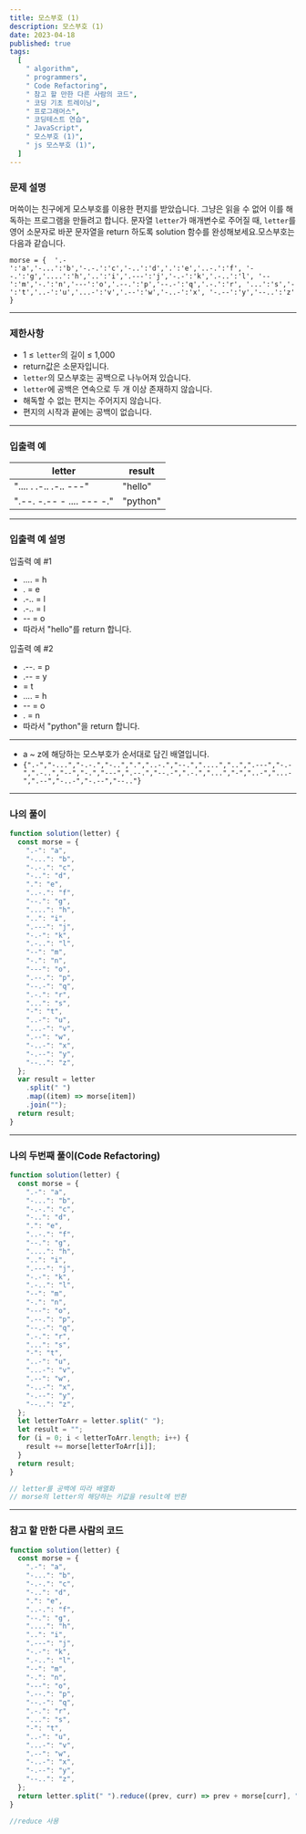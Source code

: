 ```yaml
---
title: 모스부호 (1)
description: 모스부호 (1)
date: 2023-04-18
published: true
tags:
  [
    " algorithm",
    " programmers",
    " Code Refactoring",
    " 참고 할 만한 다른 사람의 코드",
    " 코딩 기초 트레이닝",
    " 프로그래머스",
    " 코딩테스트 연습",
    " JavaScript",
    " 모스부호 (1)",
    " js 모스부호 (1)",
  ]
---
```


### 문제 설명

머쓱이는 친구에게 모스부호를 이용한 편지를 받았습니다. 그냥은 읽을 수 없어 이를 해독하는 프로그램을 만들려고 합니다. 문자열 `letter`가 매개변수로 주어질 때, `letter`를 영어 소문자로 바꾼 문자열을 return 하도록 solution 함수를 완성해보세요.모스부호는 다음과 같습니다.

`morse = { 
    '.-':'a','-...':'b','-.-.':'c','-..':'d','.':'e','..-.':'f',
    '--.':'g','....':'h','..':'i','.---':'j','-.-':'k','.-..':'l',
    '--':'m','-.':'n','---':'o','.--.':'p','--.-':'q','.-.':'r',
    '...':'s','-':'t','..-':'u','...-':'v','.--':'w','-..-':'x',
    '-.--':'y','--..':'z'
}`

---

### 제한사항

- 1 ≤ `letter`의 길이 ≤ 1,000
- return값은 소문자입니다.
- `letter`의 모스부호는 공백으로 나누어져 있습니다.
- `letter`에 공백은 연속으로 두 개 이상 존재하지 않습니다.
- 해독할 수 없는 편지는 주어지지 않습니다.
- 편지의 시작과 끝에는 공백이 없습니다.

---

### 입출력 예

| letter                    | result   |
| ------------------------- | -------- |
| ".... . .-.. .-.. ---"    | "hello"  |
| ".--. -.-- - .... --- -." | "python" |

---

### 입출력 예 설명

입출력 예 #1

- .... = h
- . = e
- .-.. = l
- .-.. = l
- -- = o
- 따라서 "hello"를 return 합니다.

입출력 예 #2

- .--. = p
- .-- = y
- = t
- .... = h
- -- = o
- . = n
- 따라서 "python"을 return 합니다.

---

- a ~ z에 해당하는 모스부호가 순서대로 담긴 배열입니다.
- `{".-","-...","-.-.","-..",".","..-.","--.","....","..",".---","-.-",".-..","--","-.","---",".--.","--.-",".-.","...","-","..-","...-",".--","-..-","-.--","--.."}`

---

### 나의 풀이

```jsx
function solution(letter) {
  const morse = {
    ".-": "a",
    "-...": "b",
    "-.-.": "c",
    "-..": "d",
    ".": "e",
    "..-.": "f",
    "--.": "g",
    "....": "h",
    "..": "i",
    ".---": "j",
    "-.-": "k",
    ".-..": "l",
    "--": "m",
    "-.": "n",
    "---": "o",
    ".--.": "p",
    "--.-": "q",
    ".-.": "r",
    "...": "s",
    "-": "t",
    "..-": "u",
    "...-": "v",
    ".--": "w",
    "-..-": "x",
    "-.--": "y",
    "--..": "z",
  };
  var result = letter
    .split(" ")
    .map((item) => morse[item])
    .join("");
  return result;
}
```

---

### 나의 두번째 풀이(Code Refactoring)

```jsx
function solution(letter) {
  const morse = {
    ".-": "a",
    "-...": "b",
    "-.-.": "c",
    "-..": "d",
    ".": "e",
    "..-.": "f",
    "--.": "g",
    "....": "h",
    "..": "i",
    ".---": "j",
    "-.-": "k",
    ".-..": "l",
    "--": "m",
    "-.": "n",
    "---": "o",
    ".--.": "p",
    "--.-": "q",
    ".-.": "r",
    "...": "s",
    "-": "t",
    "..-": "u",
    "...-": "v",
    ".--": "w",
    "-..-": "x",
    "-.--": "y",
    "--..": "z",
  };
  let letterToArr = letter.split(" ");
  let result = "";
  for (i = 0; i < letterToArr.length; i++) {
    result += morse[letterToArr[i]];
  }
  return result;
}

// letter를 공백에 따라 배열화
// morse의 letter의 해당하는 키값을 result에 반환
```

---

### 참고 할 만한 다른 사람의 코드

```jsx
function solution(letter) {
  const morse = {
    ".-": "a",
    "-...": "b",
    "-.-.": "c",
    "-..": "d",
    ".": "e",
    "..-.": "f",
    "--.": "g",
    "....": "h",
    "..": "i",
    ".---": "j",
    "-.-": "k",
    ".-..": "l",
    "--": "m",
    "-.": "n",
    "---": "o",
    ".--.": "p",
    "--.-": "q",
    ".-.": "r",
    "...": "s",
    "-": "t",
    "..-": "u",
    "...-": "v",
    ".--": "w",
    "-..-": "x",
    "-.--": "y",
    "--..": "z",
  };
  return letter.split(" ").reduce((prev, curr) => prev + morse[curr], "");
}

//reduce 사용
```
